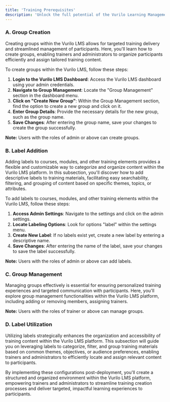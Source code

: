 ```yaml
---
title: 'Training Prerequisites'
description: 'Unlock the full potential of the Vurilo Learning Management System (LMS) with our comprehensive configuration guide. Discover how to effortlessly create groups, add labels, and manage content, empowering trainers and administrators to deliver personalized and impactful learning experiences.'
---
```


### A. Group Creation

Creating groups within the Vurilo LMS allows for targeted training delivery and streamlined management of participants. Here, you'll learn how to create groups, enabling trainers and administrators to organize participants efficiently and assign tailored training content. 

To create groups within the Vurilo LMS, follow these steps:

1. **Login to the Vurilo LMS Dashboard**: Access the Vurilo LMS dashboard using your admin credentials.
2. **Navigate to Group Management**: Locate the "Group Management" section in the dashboard menu.
3. **Click on "Create New Group"**: Within the Group Management section, find the option to create a new group and click on it.
4. **Enter Group Details**: Provide the necessary details for the new group, such as the group name.
5. **Save Changes**: After entering the group name, save your changes to create the group successfully.

**Note:** Users with the roles of admin or above can create groups.

### B. Label Addition

Adding labels to courses, modules, and other training elements provides a flexible and customizable way to categorize and organize content within the Vurilo LMS platform. In this subsection, you'll discover how to add descriptive labels to training materials, facilitating easy searchability, filtering, and grouping of content based on specific themes, topics, or attributes.

To add labels to courses, modules, and other training elements within the Vurilo LMS, follow these steps:

1. **Access Admin Settings**: Navigate to the settings and click on the admin settings.
2. **Locate Labeling Options**: Look for options "label" within the settings menu.
3. **Create New Label**: If no labels exist yet, create a new label by entering a descriptive name.
4. **Save Changes**: After entering the name of the label, save your changes to save the label successfully.

**Note:** Users with the roles of admin or above can add labels.

### C. Group Management

Managing groups effectively is essential for ensuring personalized training experiences and targeted communication with participants. Here, you'll explore group management functionalities within the Vurilo LMS platform, including adding or removing members, assigning trainers.

**Note:** Users with the roles of trainer or above can manage groups.

### D. Label Utilization

Utilizing labels strategically enhances the organization and accessibility of training content within the Vurilo LMS platform. This subsection will guide you on leveraging labels to categorize, filter, and group training materials based on common themes, objectives, or audience preferences, enabling trainers and administrators to efficiently locate and assign relevant content to participants.

By implementing these configurations post-deployment, you'll create a structured and organized environment within the Vurilo LMS platform, empowering trainers and administrators to streamline training creation processes and deliver targeted, impactful learning experiences to participants.
